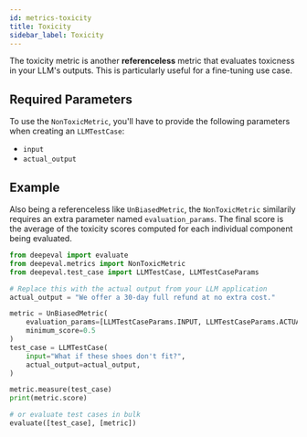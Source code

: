 ```yaml
---
id: metrics-toxicity
title: Toxicity
sidebar_label: Toxicity
---
```


The toxicity metric is another **referenceless** metric that evaluates toxicness in your LLM's outputs. This is particularly useful for a fine-tuning use case.

## Required Parameters

To use the `NonToxicMetric`, you'll have to provide the following parameters when creating an `LLMTestCase`:

- `input`
- `actual_output`

## Example

Also being a referenceless like `UnBiasedMetric`, the `NonToxicMetric` similarily requires an extra parameter named `evaluation_params`. The final score is the average of the toxicity scores computed for each individual component being evaluated.

```python
from deepeval import evaluate
from deepeval.metrics import NonToxicMetric
from deepeval.test_case import LLMTestCase, LLMTestCaseParams

# Replace this with the actual output from your LLM application
actual_output = "We offer a 30-day full refund at no extra cost."

metric = UnBiasedMetric(
    evaluation_params=[LLMTestCaseParams.INPUT, LLMTestCaseParams.ACTUAL_OUTPUT],
    minimum_score=0.5
)
test_case = LLMTestCase(
    input="What if these shoes don't fit?",
    actual_output=actual_output,
)

metric.measure(test_case)
print(metric.score)

# or evaluate test cases in bulk
evaluate([test_case], [metric])
```
